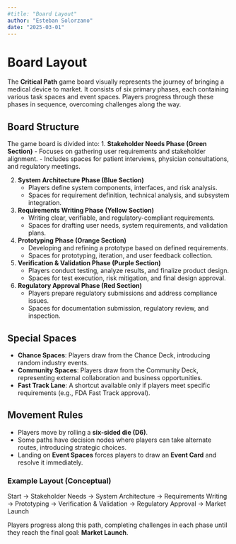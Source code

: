 ```yaml
---
#title: "Board Layout"
author: "Esteban Solorzano"
date: "2025-03-01"
---
```


# Board Layout

The **Critical Path** game board visually represents the journey of bringing a medical device to market. It consists of six primary phases, each containing various task spaces and event spaces. Players progress through these phases in sequence, overcoming challenges along the way.

## Board Structure

The game board is divided into:
1. **Stakeholder Needs Phase (Green Section)**
   - Focuses on gathering user requirements and stakeholder alignment.
   - Includes spaces for patient interviews, physician consultations, and regulatory meetings.
   
2. **System Architecture Phase (Blue Section)**
   - Players define system components, interfaces, and risk analysis.
   - Spaces for requirement definition, technical analysis, and subsystem integration.
   
3. **Requirements Writing Phase (Yellow Section)**
   - Writing clear, verifiable, and regulatory-compliant requirements.
   - Spaces for drafting user needs, system requirements, and validation plans.
   
4. **Prototyping Phase (Orange Section)**
   - Developing and refining a prototype based on defined requirements.
   - Spaces for prototyping, iteration, and user feedback collection.
   
5. **Verification & Validation Phase (Purple Section)**
   - Players conduct testing, analyze results, and finalize product design.
   - Spaces for test execution, risk mitigation, and final design approval.
   
6. **Regulatory Approval Phase (Red Section)**
   - Players prepare regulatory submissions and address compliance issues.
   - Spaces for documentation submission, regulatory review, and inspection.

## Special Spaces
- **Chance Spaces**: Players draw from the Chance Deck, introducing random industry events.
- **Community Spaces**: Players draw from the Community Deck, representing external collaboration and business opportunities.
- **Fast Track Lane**: A shortcut available only if players meet specific requirements (e.g., FDA Fast Track approval).

## Movement Rules
- Players move by rolling a **six-sided die (D6)**.
- Some paths have decision nodes where players can take alternate routes, introducing strategic choices.
- Landing on **Event Spaces** forces players to draw an **Event Card** and resolve it immediately.

### Example Layout (Conceptual)

Start → Stakeholder Needs → System Architecture → Requirements Writing → Prototyping → Verification & Validation → Regulatory Approval → Market Launch

Players progress along this path, completing challenges in each phase until they reach the final goal: **Market Launch**.
